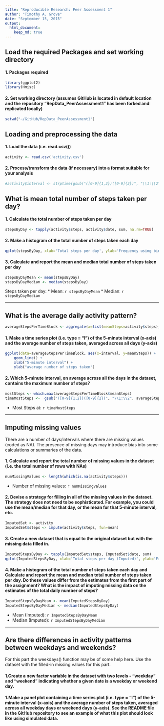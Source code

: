 ```yaml
---
title: "Reproducible Research: Peer Assessment 1"
author: "Timothy A. Grove"
date: "September 15, 2015"
output: 
  html_document:
    keep_md: true
---
```


## Load the required Packages and set working directory

#### 1. Packages required
```r
library(ggplot2)
library(Hmisc)
```

#### 2. Set working directory (assumes GitHub is located in default location and the repository "RepData_PeerAssessment1" has been forked and replicated locally)

```r
setwd("~/GitHub/RepData_PeerAssessment1")
```

## Loading and preprocessing the data
#### 1. Load the data (i.e. read.csv())
```r
activity <- read.csv('activity.csv')

```
#### 2. Process/transform the data (if necessary) into a format suitable for your analysis
```r
#activity$interval <- strptime(gsub("([0-9]{1,2})([0-9]{2})", "\\1:\\2", activity$interval), format='%H:%M')
```


## What is mean total number of steps taken per day?

#### 1. Calculate the total number of steps taken per day
```r
stepsByDay <- tapply(activity$steps, activity$date, sum, na.rm=TRUE)

```

#### 2. Make a histogram of the total number of steps taken each day
```r
qplot(stepsByDay, xlab='Total steps per day', ylab='Frequency using binwith 500', binwidth=500)

```

#### 3. Calculate and report the mean and median total number of steps taken per day
```r
stepsByDayMean <- mean(stepsByDay)
stepsByDayMedian <- median(stepsByDay)

```

Steps taken per day:
* Mean: `r stepsByDayMean`
* Median:  `r stepsByDayMedian`

-----

## What is the average daily activity pattern?
```r
averageStepsPerTimeBlock <- aggregate(x=list(meanSteps=activity$steps), by=list(interval=activity$interval), FUN=mean, na.rm=TRUE)
```

#### 1. Make a time series plot (i.e. type = "l") of the 5-minute interval (x-axis) and the average number of steps taken, averaged across all days (y-axis)
```r
ggplot(data=averageStepsPerTimeBlock, aes(x=interval, y=meanSteps)) +
    geom_line() +
    xlab("5-minute interval") +
    ylab("average number of steps taken") 
```

#### 2. Which 5-minute interval, on average across all the days in the dataset, contains the maximum number of steps?
```r
mostSteps <- which.max(averageStepsPerTimeBlock$meanSteps)
timeMostSteps <-  gsub("([0-9]{1,2})([0-9]{2})", "\\1:\\2", averageStepsPerTimeBlock[mostSteps,'interval'])
```

* Most Steps at: `r timeMostSteps`

----


## Imputing missing values

There are a number of days/intervals where there are missing values (coded as NA). The presence of missing days may introduce bias into some calculations or summaries of the data.

#### 1. Calculate and report the total number of missing values in the dataset (i.e. the total number of rows with NAs)

```r
numMissingValues <- length(which(is.na(activity$steps)))
```

* Number of missing values: `r numMissingValues`

#### 2. Devise a strategy for filling in all of the missing values in the dataset. The strategy does not need to be sophisticated. For example, you could use the mean/median for that day, or the mean for that 5-minute interval, etc.

```r
ImputedSet <- activity
ImputedSet$steps <- impute(activity$steps, fun=mean)
```

#### 3. Create a new dataset that is equal to the original dataset but with the missing data filled in.

```r
ImputedStepsByDay <- tapply(ImputedSet$steps, ImputedSet$date, sum)
qplot(ImputedStepsByDay, xlab='Total steps per day (Imputed)', ylab='Frequency using binwith 500', binwidth=500)
```

#### 4. Make a histogram of the total number of steps taken each day and Calculate and report the mean and median total number of steps taken per day. Do these values differ from the estimates from the first part of the assignment? What is the impact of imputing missing data on the estimates of the total daily number of steps?

```r
ImputedStepsByDayMean <- mean(ImputedStepsByDay)
ImputedStepsByDayMedian <- median(ImputedStepsByDay)
```
* Mean (Imputed): `r ImputedStepsByDayMean`
* Median (Imputed):  `r ImputedStepsByDayMedian`

----

## Are there differences in activity patterns between weekdays and weekends?

For this part the weekdays() function may be of some help here. Use the dataset with the filled-in missing values for this part.

#### 1.Create a new factor variable in the dataset with two levels - "weekday" and "weekend" indicating whether a given date is a weekday or weekend day.

#### 1.Make a panel plot containing a time series plot (i.e. type = "l") of the 5-minute interval (x-axis) and the average number of steps taken, averaged across all weekday days or weekend days (y-axis). See the README file in the GitHub repository to see an example of what this plot should look like using simulated data.
